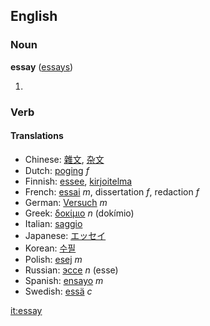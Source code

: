==English==

===Noun===
'''essay''' ([[essays]])
#{{substub}}

===Verb===
{{substub}}

====Translations====
*Chinese: [[雜文]], [[杂文]]
*Dutch: [[poging]] ''f''
*Finnish: [[essee]], [[kirjoitelma]]
*French: [[essai]] ''m'', dissertation ''f'', redaction ''f''
*German: [[Versuch]] ''m''
*Greek: [[δοκίμιο]] ''n'' (dokímio)
*Italian: [[saggio]]
*Japanese: [[エッセイ]]
*Korean: [[수필]]
*Polish: [[esej]] ''m''
*Russian: [[эссе]] ''n'' (esse)
*Spanish: [[ensayo]] ''m''
*Swedish: [[essä]] ''c''

[[it:essay]]